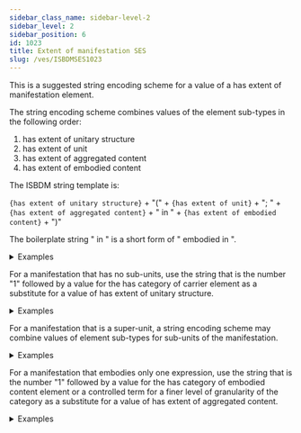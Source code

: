 ```yaml
---
sidebar_class_name: sidebar-level-2
sidebar_level: 2
sidebar_position: 6
id: 1023
title: Extent of manifestation SES
slug: /ves/ISBDMSES1023
---
```


<div className="guid">

This is a suggested string encoding scheme for a value of a <InLink href="/attributes/1023">has extent of manifestation</InLink> element.

</div>

<div className="guid">

The string encoding scheme combines values of the element sub-types in the following order:

1. <InLink href="/attributes/1275">has extent of unitary structure</InLink>
2. <InLink href="/attributes/1276">has extent of unit</InLink>
3. <InLink href="/attributes/1278">has extent of aggregated content</InLink>
4. <InLink href="/attributes/1277">has extent of embodied content</InLink>

The ISBDM string template is:

`{has extent of unitary structure}` + "(" + `{has extent of unit}` + "; " + `{has extent of aggregated content}` + " in " + `{has extent of embodied content}` + ")"

The boilerplate string " in " is a short form of " embodied in ".

<details>
  <summary>Examples</summary>

  | Relation | Example |
  |----------|----------|
  | has extent of manifestation | "3 volumes (124 leaves; 150 photographs in 200 pages)" |
  | has extent of manifestation | "3 volumes (150 photographs in 200 pages)" |
  | has extent of manifestation | "3 volumes (200 pages)" |

</details>
</div>

<div className="guid">

For a manifestation that has no sub-units, use the string that is the number "1" followed by a value for the <InLink href="/attributes/1022">has category of carrier</InLink> element as a substitute for a value of <InLink href="/attributes/1275">has extent of unitary structure</InLink>.

<details>
  <summary>Examples</summary>

  | Relation | Example |
  |----------|----------|
  | has extent of manifestation | "1 list (70 x 50 cm; 1 plakat na 70 x 50
                        cm)" |

  *Full example*: <InLink href="/fullex/fx043">Zadar does Banksy (2023; Narodni
                          muzej Zadar; list)</InLink>

</details>
</div>

<div className="guid">

For a manifestation that is a super-unit, a string encoding scheme may combine values of element sub-types for sub-units of the manifestation.

<details>
  <summary>Examples</summary>

  | Relation | Example |
  |----------|----------|
  | has extent of manifestation | "1 volume (122 pages) + 1 audio disc (15
                        performed songs in 49 min 14 sec)" |

  *Full example*: <InLink href="/fullex/fx032">Mojo 357 (2023; H Bauer Publishing
                          Ltd.; volume + audio disc)</InLink>

</details>
</div>

<div className="guid">

For a manifestation that embodies only one expression, use the string that is the number "1" followed by a value for the <InLink href="/attributes/1264">has category of embodied content</InLink> element or a controlled term for a finer level of granularity of the category as a substitute for a value of <InLink href="/attributes/1278">has extent of aggregated content</InLink>.

<details>
  <summary>Examples</summary>

  | Relation | Example |
  |----------|----------|
  | has extent of manifestation | "3 volumes (1 text in 363
                        pages)" |

  *Full example*: <InLink href="/fullex/fx053">Emma (1815; John Murray; volume)</InLink>. The manifestation is a single novel that is embodied in three
                        volumes

  ---

  | Relation | Example |
  |----------|----------|
  | has extent of manifestation | "1 hartë" |

  *Full example*: <InLink href="/fullex/fx073">Corso delli fiumi Drino, e Boiana
                          nella Dalmatia (2011; Biblioteka Kombëtare e Shqipërisë; burim
                        online)</InLink>

</details>
</div>